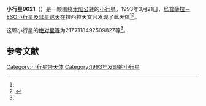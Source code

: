 {{Infobox planet
| bgcolour = #FFFFC0
| name = 9621 Michaelpalin
| symbol = 
| image = 
| caption = 
| discovery = yes
| discovery_ref = 
| discoverer = [[烏普薩拉－ESO小行星及彗星巡天|烏普薩拉－ESO小行星及彗星巡天]]
| discovery_site = [[拉西拉天文台|拉西拉天文台]] 
| discovered = 1993年3月21日
| designations = yes
| mp_name = 
| named_after = 
| alt_names = 1993 FT26/ 1981 UZ27 / 1988 YH
| mp_category = [[主带小行星|主带小行星]]
| orbit_ref = <ref name="a">[http://ssd.jpl.nasa.gov/sbdb.cgi?sstr=9621 9621 Michaelpalin] {{Wayback|url=http://ssd.jpl.nasa.gov/sbdb.cgi?sstr=9621 |date=20201124040113 }}，小行星數據庫瀏覽器（JPL Small-Body Database Browser）－[[美国国家航空航天局|美国国家航空航天局]]喷气推进实验室</ref>
| epoch = 2456400.5 (2013年4月18日更新)
| aphelion = {{convert|2.64293302468344|AU|km|3|abbr=on|lk=out}}
| perihelion = {{convert|1.883586808225189|AU|km|3|abbr=on}}
| semimajor = {{convert|2.263259916454314|AU|km|3|abbr=on}}
| eccentricity = 0.167754974
| period = 1243.655442 [[日|日]]<br />3.4[[儒略年|儒略年]]
| avg_speed = 
| inclination = 3.682149168856653
| asc_node = 230.4172675279203
| mean_anomaly = 
| arg_peri = 217.7118492509827
| satellites = 
| physical_characteristics = yes
| dimensions = 
| mass = 
| density = 
| surface_grav = 
| escape_velocity = 
| sidereal_day = 
| axial_tilt = 
| pole_ecliptic_lat = 
| pole_ecliptic_lon = 
| albedo = 
| temperatures= 
| temp_name1 = 
| mean_temp_1 = 
| max_temp_1 = 
| temp_name2 = 
| max_temp_2 = 
| spectral_type = 
| abs_magnitude = 217.7118492509827
}}

'''小行星9621'''（{{lang-en|9621 Michaelpalin}}）是一颗围绕[[太阳|太阳]][[公转|公转]]的[[小行星|小行星]]。1993年3月21日，[[烏普薩拉－ESO小行星及彗星巡天|烏普薩拉－ESO小行星及彗星巡天]]在拉西拉天文台发现了此天体<ref name="a" /><ref>{{cite news|title=小行星列表|url=http://cfa-www.harvard.edu/iau/lists/NumberedMPs.txt|accessdate=2013-07-08|newspaper=哈佛大学|archive-date=2008-05-17|archive-url=https://web.archive.org/web/20080517010638/http://cfa-www.harvard.edu/iau/lists/NumberedMPs.txt|dead-url=no}}</ref>。

这颗小行星的[[绝对星等|绝对星等]]为217.7118492509827等<ref name="a" />。

==参考文献==
{{reflist}}
{{Minor Planet Number|[[小行星9620|小行星9620]]|[[小行星9622|小行星9622]]}}

{{小天体}}

[[Category:小行星带天体|Category:小行星带天体]]
[[Category:1993年发现的小行星|Category:1993年发现的小行星]]

{{asteroid-stub}}